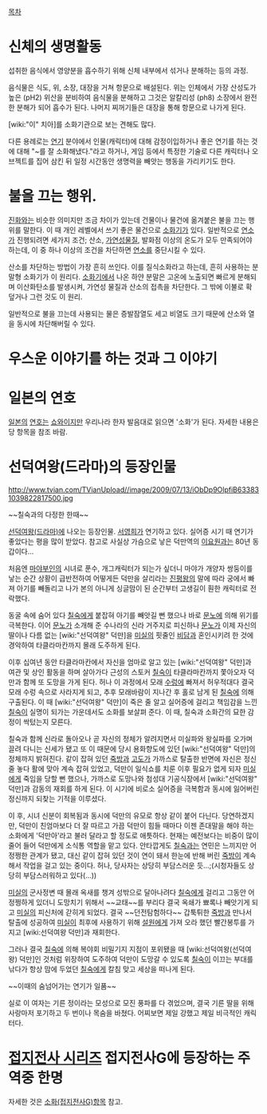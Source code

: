[[목차]]

= 신체의 생명활동 =
섭취한 음식에서 영양분을 흡수하기 위해 신체 내부에서 섞거나 분해하는 등의 과정. 

음식물은 식도, 위, 소장, 대장을 거쳐 항문으로 배설된다. 
위는 인체에서 가장 산성도가 높은 (pH2) 위산을 분비하여 음식물을 분해하고 그것은 알칼리성 (ph8) 소장에서 완전한 분해가 되어 흡수가 된다. 나머지 찌꺼기들은 대장을 통해 항문으로 나가게 된다.

[wiki:"이" 치아]를 소화기관으로 보는 견해도 많다.

다른 용례로는 [[연기]] 분야에서 인물(캐릭터)에 대해 감정이입하거나 좋은 연기를 하는 것에 대해 "~를 잘 소화해냈다."라고 하거나, 게임 등에서 특정한 기술로 다른 캐릭터나 오브젝트를 집어 삼킨 뒤 일정 시간동안 생명력을 빼앗는 행동을 가리키기도 한다.

= 불을 끄는 행위. =
[[진화]]와는 비슷한 의미지만 조금 차이가 있는데 건물이나 물건에 옮겨붙은 불을 끄는 행위를 말한다. 이 때 개인 레벨에서 쓰기 좋은 물건으로 [[소화기]]가 있다. 
일반적으로 [[연소]]가 진행되려면 세가지 조건; 산소, [[가연성]]물질, 발화점 이상의 온도가 모두 만족되어야 하는데, 이 중 하나 이상의 조건을 차단하면 [[연소]]를 중단시킬 수 있다.

산소를 차단하는 방법이 가장 흔히 쓰인다. 이를 질식소화라고 하는데, 흔히 사용하는 분말형 소화기가 이 원리다. 
[[소화기]]에서 나온 하얀 분말은 고온에 노출되면 빠르게 분해되며 이산화탄소를 발생시켜, 가연성 물질과 산소의 접촉을 차단한다. 그 밖에 이불로 확 덮거나 그런 것도 이 원리.

일반적으로 불을 끄는데 사용되는 물은 증발잠열도 세고 비열도 크기 때문에 산소와 열을 동시에 차단해버릴 수 있다. 

= 우스운 이야기를 하는 것과 그 이야기 =

= 일본의 연호 =
[[일본]]의 [[연호]]는 [[쇼와]]이지만 우리나라 한자 발음대로 읽으면 '소화'가 된다.
자세한 내용은 당 항목을 참조 바람.

= 선덕여왕(드라마)의 등장인물 =

http://www.tvian.com/TVianUpload//image/2009/07/13/iObDp9OlpfiB633831039822817500.jpg

~~칠숙과의 다정한 한때~~

[[선덕여왕(드라마)]]에 나오는 등장인물. [[서영희]]가 연기하고 있다. 실어증 시기 때 연기가 좋았다는 평을 많이 받았다. 참고로 사실상 가슴으로 낳은 덕만역의 [[이요원]]과는 80년 동갑이다...

처음엔 [[마야부인]]의 시녀로 푼수, 개그캐릭터가 되는가 싶더니 마야가 개양자 쌍둥이를 낳는 순간 상황이 급반전하여 어떻게든 덕만을 살리라는 [[진평왕]]의 말에 따라 궁에서 빠져 아기를 빼돌리고 나가 본의 아니게 싱글맘이 된 순간부터 고생길이 훤한 캐릭터로 전락했다. 

동굴 속에 숨어 있다 [[칠숙]]에게 붙잡혀 아기를 빼앗길 뻔 했으나 바로 [[문노]]에 의해 위기를 극복한다. 이어 [[문노]]가 소개해 준 수나라의 신라 거주지로 피신하나 [[문노]]가 이제 자신의 딸이나 다름 없는 [wiki:"선덕여왕" 덕만]을 [[미실]]의 핏줄인 [[비담]]과 혼인시키려 한 것에 경악하여 타클라마칸까지 몰래 도주하게 된다.

이후 십여년 동안 타클라마칸에서 자신을 엄마로 알고 있는 [wiki:"선덕여왕" 덕만]과 여관 및 상인 활동을 하며 살아가다 근성의 스토커 [[칠숙]]이 타클라마칸까지 쫓아오자 덕만과 함께 또 도망을 가게 된다. 허나 이 과정에서 모래 [[수렁]]에 빠져서 허우적대다 결국 모래 수렁 속으로 사라지게 되고, 추후 모래바람이 지나간 후 홀로 남게 된 [[칠숙]]에 의해 구출된다. 이 때 [wiki:"선덕여왕" 덕만]이 죽은 줄 알고 실어증에 걸리고 책임감을 느낀 [[칠숙]]이 실명이 되가는 가운데서도 소화를 보살펴 준다. 이 때, 칠숙과 소화간의 묘한 감정이 싹텄는지 모른다.

칠숙과 함께 신라로 돌아오나 곧 자신의 정체가 알려지면서 미실파와 왕실파를 오가며 끌려 다니는 신세가 됐고 또 이 때문에 당시 용화향도에 있던 [wiki:"선덕여왕" 덕만]의 정체까지 밝혀진다. 같이 잡혀 있던 [[죽방]]과 [[고도]]가 가까스로 탈출한 반면에 자신은 정신 줄 놓다 활에 맞아 계속 잡혀 있었고, 덕만이 일식쇼를 치룬 이후 필요가 없게 되자 [[미실]]에게 죽임을 당할 뻔 했으나, 가까스로 도망나와 첨성대 기공식장에서 [wiki:"선덕여왕" 덕만]과 감동의 재회를 하게 된다. 이 시기에 비로소 실어증을 극복함과 동시에 잃어버린 정신까지 되찾는 기적을 이루셨다.

이 후, 시녀 신분이 회복됨과 동시에 덕만의 유모로 항상 같이 붙어 다닌다. 당연하겠지만, 덕만이 친엄마보다 더 잘 따르고 가끔 덕만이 힘들 때마다 이젠 존대말을 해야 하는 소화에게 '덕만아'라고 불러 달라고 할 정도로 애틋하다. 현재는 예전보다는 비중이 많이 줄어 들어 덕만에게 소식통 역할을 맡고 있다. 안타깝게도 [[칠숙]]과는 연민은 느끼지만 어정쩡한 관계가 됐고, 대신 같이 잡혀 있던 것이 연이 돼서 한눈에 반해 버린 [[죽방]]이 계속해서 작업을 걸고 있는 중이다. 허나, 당사자는 상당히 부담스러운 듯...;(시청자들도 상당히 부담스러워하고 있다(...))

[[미실]]의 군사정변 때 몰래 옥새를 챙겨 성밖으로 달아나려다 [[칠숙]]에게 걸리고 그동안 어정쩡하게 있더니 도망치기 위해서 ~~교태~~를 부리다 결국 옥쇄가 뾰록나 빼앗기게 되고 [[미실]]의 피신처에 갇히게 되었다.  결국 ~~던전탐험하다~~ 갑툭튀한 [[죽방]]과 만나서 탈출에 성공하여 [[미실]]이 최후에 사용하기 위해 [[설원]]에게 가져 오라 했던 빨간봉투를 가지고 [wiki:선덕여왕 덕만]과 재회한다.

그러나 결국 [[칠숙]]에 의해 복야회 비밀기지 지점이 포위됐을 때 [wiki:선덕여왕(선덕여왕) 덕만]인 것처럼 위장하여 도주하여 덕만이 도망갈 수 있도록 [[칠숙]]이 이끄는 부대를 낚다가 항상 맘에 두었던 [[칠숙]]에게 칼침 맞고 세상을 떠나게 된다. 

{{{#!html
<img src="http://cfile25.uf.tistory.com/original/204B1B1D4AEEFE54869073" "width=520"> 
}}}

~~이때의 숨넘어가는 연기가 일품~~ 

실로 이 여자는 기른 정이라는 모성으로 모진 풍파를 다 겪었으며, 결국 기른 딸을 위해 사랑마저 포기하고 두 번이나 목숨을 바쳤다. 어찌보면 제일 강했고 제일 비극적인 캐릭터다.  

= [[접지전사 시리즈]] 접지전사G에 등장하는 주역중 한명 =
자세한 것은 [[소화(접지전사G)]]항목 참고.
